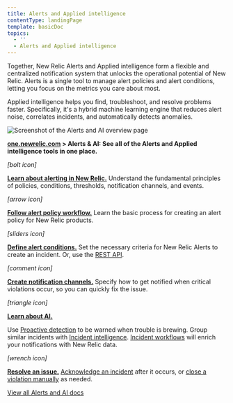 ```yaml
---
title: Alerts and Applied intelligence
contentType: landingPage
template: basicDoc
topics:
  - ''
  - Alerts and Applied intelligence
---
```


Together, New Relic Alerts and Applied intelligence form a flexible and centralized notification system that unlocks the operational potential of New Relic. Alerts is a single tool to manage alert policies and alert conditions, letting you focus on the metrics you care about most.

Applied intelligence helps you find, troubleshoot, and resolve problems faster. Specifically, it's a hybrid machine learning engine that reduces alert noise, correlates incidents, and automatically detects anomalies.

![Screenshot of the Alerts and AI overview page](https://docs-staging.newrelic.com/sites/default/files/thumbnails/image/alerts-ai.png "alerts-ai.png")

**[one.newrelic.com](https://one.newrelic.com) > Alerts & AI: See all of the Alerts and Applied intelligence tools in one place.**

<i aria-hidden="true" className="fa fa-bolt fa-3x color_alerts"><span>[bolt icon]</span></i>

[**Learn about alerting in New Relic.**](/docs/alerts/new-relic-alerts/getting-started/alerting-new-relic) Understand the fundamental principles of policies, conditions, thresholds, notification channels, and events.

<i aria-hidden="true" className="fa Example of arrows-h fa-arrows-h fa-3x color_alerts"><span>[arrow icon]</span></i>

[**Follow alert policy workflow.**](/docs/alerts/new-relic-alerts/configuring-alert-policies/alert-policy-workflow) Learn the basic process for creating an alert policy for New Relic products.

<i aria-hidden="true" className="fa fa-sliders fa-3x color_alerts"><span>[sliders icon]</span></i>

[**Define alert conditions.**](/docs/alerts/new-relic-alerts/configuring-alert-policies/define-alert-conditions) Set the necessary criteria for New Relic Alerts to create an incident. Or, use the [REST API](/docs/alerts/new-relic-alerts/rest-api-alerts).

<i aria-hidden="true" className="fa fa-commenting-o fa-3x color_alerts"><span>[comment icon]</span></i>

[**Create notification channels.**](/docs/alerts/new-relic-alerts/managing-notification-channels/notification-channels-controlling-where-send-alerts) Specify how to get notified when critical violations occur, so you can quickly fix the issue.

<i aria-hidden="true" className="fa  fa-exclamation-triangle fa-3x color_alerts"><span>[triangle icon]</span></i>

[**Learn about AI.**](/docs/alerts/new-relic-alerts/reviewing-alert-incidents)

Use [Proactive detection](/docs/alerts-applied-intelligence/applied-intelligence/proactive-detection/proactive-detection-new-relic-ai) to be warned when trouble is brewing. Group similar incidents with [Incident intelligence](/docs/alerts-applied-intelligence/incident-intelligence/get-started-incident-intelligence). [Incident workflows](/docs/alerts-applied-intelligence/applied-intelligence/incident-workflows/enhance-notifications-incident-workflows) will enrich your notifications with New Relic data.

<i aria-hidden="true" className="fa  fa-wrench fa-3x color_alerts"><span>[wrench icon]</span></i>

[**Resolve an issue.**](/docs/alerts/new-relic-alerts/reviewing-alert-incidents) [Acknowledge an incident](/docs/alerts/new-relic-alerts/reviewing-alert-incidents/acknowledge-alert-incidents) after it occurs, or [close a violation manually](/docs/alerts/new-relic-alerts/reviewing-alert-incidents/close-violations-manually) as needed.

[View all Alerts and AI docs](/docs/alerts?toc=true)